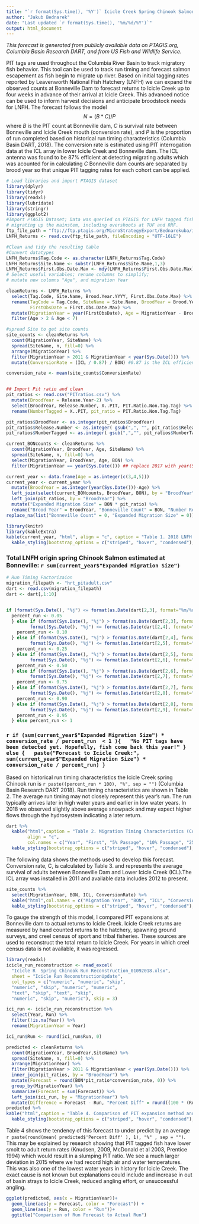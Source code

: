 ---
title: "`r format(Sys.time(), '%Y')` Icicle Creek Spring Chinook Salmon Forecast"
author: "Jakub Bednarek"
date: "Last updated `r format(Sys.time(), '%m/%d/%Y')`"
output: html_document
---

*This forecast is generated from publicly available data on PTAGIS.org, Columbia Basin Research DART, and from US Fish and Wildlife Service.*

PIT tags are used throughout the Columbia River Basin to track migratory fish behavior. This tool can be used to track run timing and forecast salmon escapement as fish begin to migrate up river. Based on initial tagging rates reported by Leavenworth National Fish Hatchery (LNFH) we can expand the observed counts at Bonneville Dam to forecast returns to Icicle Creek up to four weeks in advance of their arrival at Icicle Creek. This advanced notice can be used to inform harvest decisions and anticipate broodstock needs for LNFH. The forecast follows the model $$ N = (B * C) / P $$ where $B$ is the PIT count at Bonneville dam, $C$ is survival rate between Bonneville and Icicle Creek mouth (conversion rate), and $P$ is the proportion of run completed based on historical run timing characteristics (Columbia Basin DART, 2018). The conversion rate is estimated using PIT interrogation data at the ICL array in lower Icicle Creek and Bonneville dam. The ICL antenna was found to be 87% efficient at detecting migrating adults which was acounted for in calculating $C$ Bonneville dam counts are separated by brood year so that unique PIT tagging rates for each cohort can be applied. 

```{r setup, include=FALSE, warning=FALSE}
# Load libraries and import PTAGIS dataset
library(dplyr)
library(tidyr)
library(readxl)
library(lubridate)
library(stringr)
library(ggplot2)
#Import PTAGIS Dataset; Data was queried on PTAGIS for LNFH tagged fish
# migrating up the mainstem, including overshoots at TUF and RRF.
ftp_file_path = "ftp://ftp.ptagis.org/MicroStrategyExport/Bednarekuba/icicle_cr_forecast.csv"
LNFH_Returns <- read.csv(ftp_file_path, fileEncoding = "UTF-16LE")

#Clean and tidy the resulting table
#Convert datatypes
LNFH_Returns$Tag.Code <- as.character(LNFH_Returns$Tag.Code)
LNFH_Returns$Site.Name <- substr(LNFH_Returns$Site.Name,1,3)
LNFH_Returns$First.Obs.Date.Max <- mdy(LNFH_Returns$First.Obs.Date.Max)
# Select useful variables; rename columns to simplify; 
# mutate new columns "Age", and migration Year

cleanReturns <- LNFH_Returns %>%
  select(Tag.Code, Site.Name, Brood.Year.YYYY, First.Obs.Date.Max) %>%
  rename(TagCode = Tag.Code, SiteName = Site.Name, BroodYear = Brood.Year.YYYY,
         FirstObsDate = First.Obs.Date.Max) %>%
  mutate(MigrationYear = year(FirstObsDate), Age = MigrationYear - BroodYear) %>%
  filter(Age > 2 & Age < 7)

#spread Site to get site counts
site_counts <- cleanReturns %>% 
  count(MigrationYear, SiteName) %>% 
  spread(SiteName, n, fill=0) %>% 
  arrange(MigrationYear) %>% 
  filter(MigrationYear > 2011 & MigrationYear < year(Sys.Date())) %>%
  mutate(ConversionRate = (ICL / 0.87) / BON) #0.87 is the ICL efficiency

conversion_rate <- mean(site_counts$ConversionRate)


## Import Pit ratio and clean
pit_ratios <- read.csv("PITratios.csv") %>%
  mutate(BroodYear = Release.Year-2) %>%
  select(BroodYear, Release.Number, X..PIT, PIT.Ratio.Non.Tag.Tag) %>%
  rename(NumberTagged = X..PIT, pit_ratio = PIT.Ratio.Non.Tag.Tag) 

pit_ratios$BroodYear <- as.integer(pit_ratios$BroodYear)
pit_ratios$Release.Number <- as.integer( gsub(",", "", pit_ratios$Release.Number))
pit_ratios$NumberTagged <- as.integer( gsub(",","", pit_ratios$NumberTagged))
```

```{r echo = FALSE, warning = FALSE}
current_BONcounts <- cleanReturns %>% 
  count(MigrationYear, BroodYear, Age, SiteName) %>% 
  spread(SiteName, n, fill=0) %>% 
  select(MigrationYear, BroodYear, Age, BON) %>%
  filter(MigrationYear == year(Sys.Date())) ## replace 2017 with year(Sys.Date())

current_year <- data.frame(Age = as.integer(c(3,4,5)))
current_year <- current_year %>%
  mutate(BroodYear = as.integer(year(Sys.Date()))-Age) %>%
  left_join(select(current_BONcounts, BroodYear, BON), by = "BroodYear" ) %>%
  left_join(pit_ratios, by = "BroodYear") %>%
  mutate("Expanded Migration Size" = BON * pit_ratio) %>%
  rename("Brood Year" = BroodYear, "Bonneville Count" = BON, "Number Released" = Release.Number, "Number Tagged" = NumberTagged, "Ratio Released:Tagged" = pit_ratio)%>%
replace_na(list("Bonneville Count" = 0, "Expanded Migration Size" = 0)) 

library(knitr)
library(kableExtra)
kable(current_year, "html", align = "c", caption = "Table 1. 2018 LNFH origin spring Chinook Salmon migration characterists and migration size estimate.") %>%
  kable_styling(bootstrap_options = c("striped", "hover", "condensed"), full_width = F, position = "left")

```

### Total LNFH origin spring Chinook Salmon estimated at Bonneville: `r sum(current_year$"Expanded Migration Size")`

```{r include = FALSE}
# Run Timing Factorizaion
migration_filepath <- "hrt_pitadult.csv"
dart <- read.csv(migration_filepath)
dart <- dart[,1:10]


if (format(Sys.Date(), "%j") <= format(as.Date(dart[2,3], format="%m/%d"), "%j")) {
  percent_run <- 0.05
  } else if (format(Sys.Date(), "%j") > format(as.Date(dart[2,3], format="%m/%d"), "%j") &
         format(Sys.Date(), "%j") <= format(as.Date(dart[2,4], format="%m/%d"), "%j")){
    percent_run <- 0.10
  } else if (format(Sys.Date(), "%j") > format(as.Date(dart[2,4], format="%m/%d"), "%j") &
         format(Sys.Date(), "%j") <= format(as.Date(dart[2,5], format="%m/%d"), "%j")){
    percent_run <- 0.25
  } else if (format(Sys.Date(), "%j") > format(as.Date(dart[2,5], format="%m/%d"), "%j") &
         format(Sys.Date(), "%j") <= format(as.Date(dart[2,6], format="%m/%d"), "%j")) {
    percent_run <- 0.50
  } else if (format(Sys.Date(), "%j") > format(as.Date(dart[2,6], format="%m/%d"), "%j") &
         format(Sys.Date(), "%j") <= format(as.Date(dart[2,7], format="%m/%d"), "%j")) {
    percent_run <- 0.75
  } else if (format(Sys.Date(), "%j") > format(as.Date(dart[2,7], format="%m/%d"), "%j") &
         format(Sys.Date(), "%j") <= format(as.Date(dart[2,8], format="%m/%d"), "%j")) {
    percent_run <- 0.90
  } else if (format(Sys.Date(), "%j") > format(as.Date(dart[2,8], format="%m/%d"), "%j") &
         format(Sys.Date(), "%j") <= format(as.Date(dart[2,9], format="%m/%d"), "%j")) {
    percent_run <- 0.95
  } else percent_run <- 1 

```
### `r if (sum(current_year$"Expanded Migration Size") * conversion_rate / percent_run  < 1 ){
  "No PIT tags have been detected yet. Hopefully, fish come back this year!"
} else {
  paste("Forecast to Icicle Creek:", sum(current_year$"Expanded Migration Size") * conversion_rate / percent_run)
}`

Based on historical run timing characteristics the Icicle Creek spring Chinook run is `r paste((percent_run * 100), "%", sep = "")` (Columbia Basin Research DART 2018). Run timing characteristics are shown in Table 2. The average run timing may not closely represent this year's run. The run typically arrives later in high water years and earlier in low water years. In 2018 we observed slightly above average snowpack and may expect higher flows through the hydrosystem indicating a later return.  

```{r echo = FALSE}
dart %>% 
  kable("html",caption = "Table 2. Migration Timing Characteristics (Columbia Basin Research DART, 2018)", 
        align = "c", 
        col.names = c("Year", "First", "5% Passage", "10% Passage", "25% Passage", "50% Passage", "75% Passage", "90% Passage", "95% Passage", "Last")) %>% 
  kable_styling(bootstrap_options = c("striped", "hover", "condensed"), full_width = F, position = "left")
```

The following data shows the methods used to develop this forecast. Conversion rate, C, is calculated by Table 3. and represents the average survival of adults between Bonneville Dam and Lower Icicle Creek (ICL).The ICL array was installed in 2011 and available data includes 2012 to present.

```{r echo = FALSE}
site_counts %>%
  select(MigrationYear, BON, ICL, ConversionRate) %>%
  kable("html",col.names = c("Migration Year", "BON", "ICL", "Conversion Rate"), align = c("c", "c", "l"), caption = "Table 3. Historical PIT interrogations at Bonneville Dam (BON), Icicle Creek Lower Array (ICL) and resulting conversion rates. (PTAGIS, 2018)") %>%
  kable_styling(bootstrap_options = c("striped", "hover", "condensed"), full_width = F, position = "left")
```

To gauge the strength of this model, I compared PIT expansions at Bonneville dam to actual returns to Icicle Creek. Icicle Creek returns are measured by hand counted returns to the hatchery, spawning ground surveys, and creel census of sport and tribal fisheries. These sources are used to reconstruct the total return to Icicle Creek. For years in which creel census data is not available, it was regressed.

```{r echo = FALSE}
library(readxl)
icicle_run_reconstruction <- read_excel(
  "Icicle R  Spring Chinook Run Reconstruction_01092018.xlsx", 
  sheet = "Icicle Run ReconstructionUpdate", 
  col_types = c("numeric", "numeric", "skip", 
  "numeric", "skip", "numeric", "numeric", 
  "text", "skip", "text", "skip", 
  "numeric", "skip", "numeric"), skip = 3)

ici_run <- icicle_run_reconstruction %>%
  select(Year, Run) %>%
  filter(!is.na(Year)) %>%
  rename(MigrationYear = Year)

ici_run$Run <- round(ici_run$Run, 0)

predicted <- cleanReturns %>% 
  count(MigrationYear, BroodYear,SiteName) %>% 
  spread(SiteName, n, fill=0) %>% 
  arrange(MigrationYear) %>% 
  filter(MigrationYear > 2011 & MigrationYear < year(Sys.Date())) %>%
  inner_join(pit_ratios, by = "BroodYear") %>%
  mutate(Forecast = round(BON*pit_ratio*conversion_rate, 0)) %>%
  group_by(MigrationYear) %>%
  summarize(Forecast = sum(Forecast)) %>%
  left_join(ici_run, by = "MigrationYear") %>%
  mutate(Difference = Forecast - Run, "Percent Diff" = round((100 * (Run-Forecast) / Run), 0) )
predicted %>%
kable("html",caption = "Table 4. Comparison of PIT expansion method and actual returns to Icicle Creek.") %>%
  kable_styling(bootstrap_options = c("striped", "hover", "condensed"), full_width = F, position = "left")
```

Table 4 shows the tendency of this forecast to under predict by an average `r paste(round(mean( predicted$'Percent Diff' ), 1), "%" , sep = "")`. This may be explained by research showing that PIT tagged fish have lower smolt to adult return rates (Knudsen, 2009, McDonald et al 2003, Prentice 1994) which would result in a slumping PIT ratio. We see a much larger deviation in 2015 where we had record high air and water temperatures. This was also one of the lowest water years in history for Icicle Creek. The exact cause is not known but explanations could include and increase in out of basin strays to Icicle Creek, reduced angling effort, or unsuccessful angling.

```{r echo = FALSE}
ggplot(predicted, aes(x = MigrationYear))+
  geom_line(aes(y = Forecast, color = "Forecast")) +
  geom_line(aes(y = Run, color = "Run"))+
  ggtitle("Comparison of Run Forecast to Actual Run")
```
